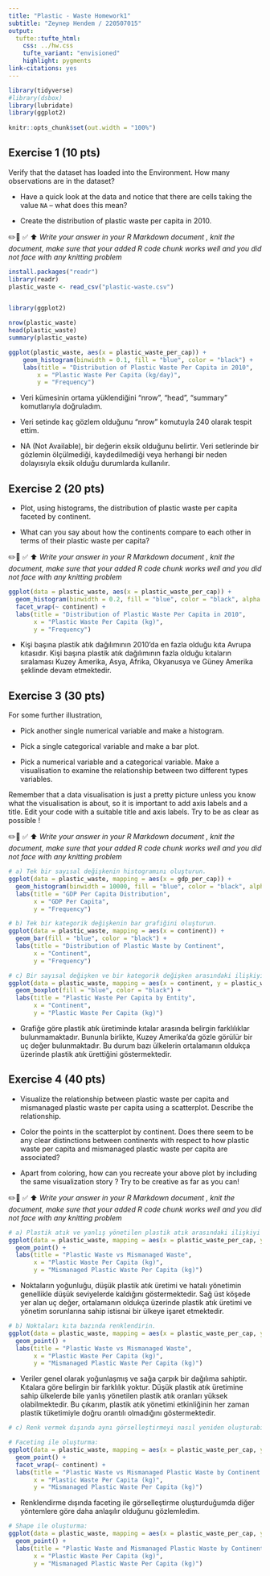 ```yaml
---
title: "Plastic - Waste Homework1"
subtitle: "Zeynep Hendem / 220507015"
output: 
  tufte::tufte_html:
    css: ../hw.css
    tufte_variant: "envisioned"
    highlight: pygments
link-citations: yes
---
```


```r
library(tidyverse)
#library(dsbox)
library(lubridate)
library(ggplot2)
    
knitr::opts_chunk$set(out.width = "100%")
```

## Exercise 1 (10 pts)

Verify that the dataset has loaded into the Environment. How many observations are in the dataset?

-   Have a quick look at the data and notice that there are cells taking the value `NA` -- what does this mean?

-   Create the distribution of plastic waste per capita in 2010.

✏️️🧶 ✅ ⬆️ *Write your answer in your R Markdown document , knit the document, make sure that your added R code chunk works well and you did not face with any knitting problem*

```r
install.packages("readr")
library(readr)
plastic_waste <- read_csv("plastic-waste.csv")


library(ggplot2)

nrow(plastic_waste)
head(plastic_waste)
summary(plastic_waste)

ggplot(plastic_waste, aes(x = plastic_waste_per_cap)) +
    geom_histogram(binwidth = 0.1, fill = "blue", color = "black") +
    labs(title = "Distribution of Plastic Waste Per Capita in 2010",
        x = "Plastic Waste Per Capita (kg/day)",
        y = "Frequency")

```

-   Veri kümesinin ortama yüklendiğini "nrow", "head", "summary" komutlarıyla doğruladım.

-   Veri setinde kaç gözlem olduğunu "nrow" komutuyla 240 olarak tespit ettim.

-   NA (Not Available), bir değerin eksik olduğunu belirtir. Veri setlerinde bir gözlemin ölçülmediği, kaydedilmediği veya herhangi bir neden dolayısıyla eksik olduğu durumlarda kullanılır.

## Exercise 2 (20 pts)

-   Plot, using histograms, the distribution of plastic waste per capita faceted by continent.

-   What can you say about how the continents compare to each other in terms of their plastic waste per capita?

✏️️🧶 ✅ ⬆️ *Write your answer in your R Markdown document , knit the document, make sure that your added R code chunk works well and you did not face with any knitting problem*

```r
ggplot(data = plastic_waste, aes(x = plastic_waste_per_cap)) +
  geom_histogram(binwidth = 0.2, fill = "blue", color = "black", alpha = 0.7) +
  facet_wrap(~ continent) +
  labs(title = "Distribution of Plastic Waste Per Capita in 2010",
       x = "Plastic Waste Per Capita (kg)",
       y = "Frequency") 
```

-   Kişi başına plastik atık dağılımının 2010'da en fazla olduğu kıta Avrupa kıtasıdır. Kişi başına plastik atık dağılımının fazla olduğu kıtaların sıralaması Kuzey Amerika, Asya, Afrika, Okyanusya ve Güney Amerika şeklinde devam etmektedir.

## Exercise 3 (30 pts)

For some further illustration,

-   Pick another single numerical variable and make a histogram.

-   Pick a single categorical variable and make a bar plot.

-   Pick a numerical variable and a categorical variable. Make a visualisation to examine the relationship between two different types variables.

Remember that a data visualisation is just a pretty picture unless you know what the visualisation is about, so it is important to add axis labels and a title. Edit your code with a suitable title and axis labels. Try to be as clear as possible !

✏️️🧶 ✅ ⬆️ *Write your answer in your R Markdown document , knit the document, make sure that your added R code chunk works well and you did not face with any knitting problem*

```r
# a) Tek bir sayısal değişkenin histogramını oluşturun.
ggplot(data = plastic_waste, mapping = aes(x = gdp_per_cap)) +
  geom_histogram(binwidth = 10000, fill = "blue", color = "black", alpha = 0.7) +
  labs(title = "GDP Per Capita Distribution",
       x = "GDP Per Capita",
       y = "Frequency")
```

```r
# b) Tek bir kategorik değişkenin bar grafiğini oluşturun.
ggplot(data = plastic_waste, mapping = aes(x = continent)) +
  geom_bar(fill = "blue", color = "black") +
  labs(title = "Distribution of Plastic Waste by Continent",
       x = "Continent",
       y = "Frequency")
```

```r
# c) Bir sayısal değişken ve bir kategorik değişken arasındaki ilişkiyi incelemek için görselleştirme yapın.
ggplot(data = plastic_waste, mapping = aes(x = continent, y = plastic_waste_per_cap)) +
  geom_boxplot(fill = "blue", color = "black") +
  labs(title = "Plastic Waste Per Capita by Entity",
       x = "Continent",
       y = "Plastic Waste Per Capita (kg)")
```

-   Grafiğe göre plastik atık üretiminde kıtalar arasında belirgin farklılıklar bulunmamaktadır. Bununla birlikte, Kuzey Amerika'da gözle görülür bir uç değer bulunmaktadır. Bu durum bazı ülkelerin ortalamanın oldukça üzerinde plastik atık ürettiğini göstermektedir.

## Exercise 4 (40 pts)

-   Visualize the relationship between plastic waste per capita and mismanaged plastic waste per capita using a scatterplot. Describe the relationship.

-   Color the points in the scatterplot by continent. Does there seem to be any clear distinctions between continents with respect to how plastic waste per capita and mismanaged plastic waste per capita are associated?

-   Apart from coloring, how can you recreate your above plot by including the same visualization story ? Try to be creative as far as you can!

✏️️🧶 ✅ ⬆️ *Write your answer in your R Markdown document , knit the document, make sure that your added R code chunk works well and you did not face with any knitting problem*

```r
# a) Plastik atık ve yanlış yönetilen plastik atık arasındaki ilişkiyi ile görselleştirin.
ggplot(data = plastic_waste, mapping = aes(x = plastic_waste_per_cap, y = mismanaged_plastic_waste_per_cap)) +
  geom_point() +
  labs(title = "Plastic Waste vs Mismanaged Waste",
       x = "Plastic Waste Per Capita (kg)",
       y = "Mismanaged Plastic Waste Per Capita (kg)")
```

-   Noktaların yoğunluğu, düşük plastik atık üretimi ve hatalı yönetimin genellikle düşük seviyelerde kaldığını göstermektedir. Sağ üst köşede yer alan uç değer, ortalamanın oldukça üzerinde plastik atık üretimi ve yönetim sorunlarına sahip istisnai bir ülkeye işaret etmektedir.

```r
# b) Noktaları kıta bazında renklendirin.
ggplot(data = plastic_waste, mapping = aes(x = plastic_waste_per_cap, y = mismanaged_plastic_waste_per_cap, color = continent)) +
  geom_point() +
  labs(title = "Plastic Waste vs Mismanaged Waste",
       x = "Plastic Waste Per Capita (kg)",
       y = "Mismanaged Plastic Waste Per Capita (kg)")
```

-   Veriler genel olarak yoğunlaşmış ve sağa çarpık bir dağılıma sahiptir. Kıtalara göre belirgin bir farklılık yoktur. Düşük plastik atık üretimine sahip ülkelerde bile yanlış yönetilen plastik atık oranları yüksek olabilmektedir. Bu çıkarım, plastik atık yönetimi etkinliğinin her zaman plastik tüketimiyle doğru orantılı olmadığını göstermektedir.

```r
# c) Renk vermek dışında aynı görselleştirmeyi nasıl yeniden oluşturabiliriz?

# Faceting ile oluşturma:
ggplot(data = plastic_waste, mapping = aes(x = plastic_waste_per_cap, y = mismanaged_plastic_waste_per_cap)) +
  geom_point() +
  facet_wrap(~ continent) +
  labs(title = "Plastic Waste vs Mismanaged Plastic Waste by Continent (Faceting)",
       x = "Plastic Waste Per Capita (kg)",
       y = "Mismanaged Plastic Waste Per Capita (kg)") 
```

-   Renklendirme dışında faceting ile görselleştirme oluşturduğumda diğer yöntemlere göre daha anlaşılır olduğunu gözlemledim.

```r
# Shape ile oluşturma:
ggplot(data = plastic_waste, mapping = aes(x = plastic_waste_per_cap, y = mismanaged_plastic_waste_per_cap, shape = continent)) +
  geom_point() +
  labs(title = "Plastic Waste and Mismanaged Plastic Waste by Continent (Shape-based)",
       x = "Plastic Waste Per Capita (kg)",
       y = "Mismanaged Plastic Waste Per Capita (kg)")
```
